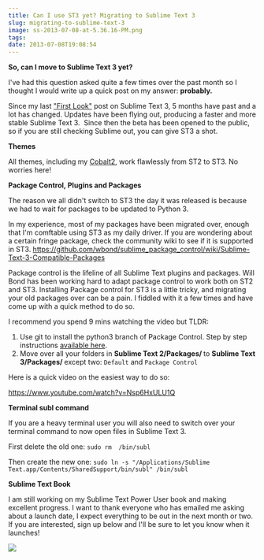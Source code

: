 ```yaml
---
title: Can I use ST3 yet? Migrating to Sublime Text 3
slug: migrating-to-sublime-text-3
image: ss-2013-07-08-at-5.36.16-PM.png
tags: 
date: 2013-07-08T19:08:54
---
```


<strong>So, can I move to Sublime Text 3 yet? </strong>

I've had this question asked quite a few times over the past month so I thought I would write up a quick post on my answer: <strong>probably.</strong>

Since my last <a href="http://wesbos.com/sublime-text-3-first-look/" target="_blank">"First Look"</a> post on Sublime Text 3, 5 months have past and a lot has changed. Updates have been flying out, producing a faster and more stable Sublime Text 3.  Since then the beta has been opened to the public, so if you are still checking Sublime out, you can give ST3 a shot.

<!--more-->

<strong>Themes</strong>

All themes, including my <a href="http://github.com/wesbos/cobalt2/">Cobalt2</a>, work flawlessly from ST2 to ST3. No worries here!

<strong>Package Control, Plugins and Packages</strong>

The reason we all didn't switch to ST3 the day it was released is because we had to wait for packages to be updated to Python 3.

In my experience, most of my packages have been migrated over, enough that I'm comftable using ST3 as my daily driver. If you are wondering about a certain fringe package, check the community wiki to see if it is supported in ST3. <a href="https://github.com/wbond/sublime_package_control/wiki/Sublime-Text-3-Compatible-Packages">https://github.com/wbond/sublime_package_control/wiki/Sublime-Text-3-Compatible-Packages</a>

Package control is the lifeline of all Sublime Text plugins and packages. Will Bond has been working hard to adapt package control to work both on ST2 and ST3. Installing Package control for ST3 is a little tricky, and migrating your old packages over can be a pain. I fiddled with it a few times and have come up with a quick method to do so.

I recommend you spend 9 mins watching the video but TLDR:

1) Use git to install the python3 branch of Package Control. Step by step instructions <a href="http://wbond.net/sublime_packages/package_control/installation#ST3" target="_blank">available here</a>.
2) Move over all your folders in <strong>Sublime Text 2/Packages/ </strong>to <strong>Sublime Text 3/Packages/ </strong>except two: <code>Default</code> and <code>Package Control</code>

Here is a quick video on the easiest way to do so:

https://www.youtube.com/watch?v=Nsp6HxULU1Q

<strong>Terminal subl command</strong>

If you are a heavy terminal user you will also need to switch over your terminal command to now open files in Sublime Text 3.

First delete the old one: <code>sudo rm  /bin/subl</code>

Then create the new one: <code>sudo ln -s "/Applications/Sublime Text.app/Contents/SharedSupport/bin/subl" /bin/subl</code>

<strong>Sublime Text Book</strong>

I am still working on my Sublime Text Power User book and making excellent progress. I want to thank everyone who has emailed me asking about a launch date, I expect everything to be out in the next month or two. If you are interested, sign up below and I'll be sure to let you know when it launches!

<a href="https://sublimetextbook.com/?utm_source=st3migration&utm_medium=banner&utm_campaign=product"><img src="facebook-share2.png"></a>